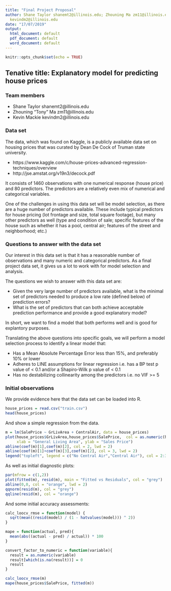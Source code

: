 ```yaml
---
title: "Final Project Proposal"
author: Shane Taylor shanemt2@illinois.edu; Zhouning Ma zm11@illinois.edu; Kevin Mackie
  kevindm2@illinois.edu
date: "17/07/2019"
output:
  html_document: default
  pdf_document: default
  word_document: default
---
```


```r
knitr::opts_chunk$set(echo = TRUE)
```

## Tenative title: Explanatory model for predicting house prices

### Team members

* Shane Taylor shanemt2@illinois.edu
* Zhouning "Tony" Ma zm11@illinois.edu
* Kevin Mackie kevindm2@illinois.edu

### Data set

The data, which was found on Kaggle, is a publicly available data set on housing prices that was curated by Dean De Cock of Truman state university.

* https://www.kaggle.com/c/house-prices-advanced-regression-techniques/overview
* http://jse.amstat.org/v19n3/decock.pdf

It consists of 1460 observations with one numerical response (house price) and 80 predictors. The predictors are a relatively even mix of numerical and categorical variables.

One of the challenges in using this data set will be model selection, as there are a huge number of predictors available. These include typical predictors for house pricing (lot frontage and size, total square footage), but many other predictors as well (type and condition of sale; specific features of the house such as whether it has a pool, central air; features of the street and neighborhood; etc.)

### Questions to answer with the data set

Our interest in this data set is that it has a reasonable number of observations and many numeric and categorical predictors. As a final project data set, it gives us a lot to work with for model selection and analysis. 

The questions we wish to answer with this data set are:

* Given the very large number of predictors available, what is the minimal set of predictors needed to produce a low rate (defined below) of prediction errors?
* What is the set of predictors that can both achieve acceptable prediction performance and provide a good explanatory model?

In short, we want to find a model that both performs well and is good for explantory purposes.

Translating the above questions into specific goals, we will perform a model selection process to identify a linear model that:

* Has a Mean Absolute Percentage Error less than 15%, and preferably 10% or lower
* Adheres to LINE assumptions for linear regression i.e. has a BP test p value of < 0.1 and/or a Shapiro-Wilk p value of < 0.1
* Has no destabilizing collinearity among the predictors i.e. no VIF >= 5

### Initial observations

We provide evidence here that the data set can be loaded into R. 

```r
house_prices = read.csv("train.csv")
head(house_prices)
```

And show a simple regression from the data. 

```r
m = lm(SalePrice ~ GrLivArea + CentralAir, data = house_prices)
plot(house_prices$GrLivArea,house_prices$SalePrice,  col = as.numeric(house_prices$CentralAir) + 1,
     xlab = "General Living Area", ylab = "Sales Price")
abline(coef(m)[1],coef(m)[2], col = 2, lwd = 2)
abline(coef(m)[1]+coef(m)[3],coef(m)[2], col = 3, lwd = 2)
legend("topleft", legend = c("No Central Air","Central Air"), col = 2:3, lwd = 2)
```

As well as initial diagnostic plots:

```r
par(mfrow = c(1,2))
plot(fitted(m), resid(m), main = "Fitted vs Residuals", col = "grey")
abline(0,0, col = "orange", lwd = 2)
qqnorm(resid(m), col = "grey")
qqline(resid(m), col = "orange")
```

And some initial accuracy assessments:

```r
calc_loocv_rmse = function(model) {
  sqrt(mean((resid(model) / (1 - hatvalues(model))) ^ 2))
}

mape = function(actual, pred){
  mean(abs((actual - pred) / actual)) * 100
}

convert_factor_to_numeric = function(variable){
  result = as.numeric(variable)
  result[which(is.na(result))] = 0
  result
}
```

```r
calc_loocv_rmse(m)
mape(house_prices$SalePrice, fitted(m))
```

